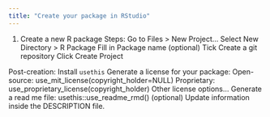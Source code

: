 ```yaml
---
title: "Create your package in RStudio"
---
```


1. Create a new R package
Steps:
Go to Files > New Project…
Select New Directory > R Package
Fill in Package name
(optional) Tick Create a git repository
Click Create Project

Post-creation:
Install `usethis`
Generate a license for your package:
Open-source: use_mit_license(copyright_holder=NULL)
Proprietary: use_proprietary_license(copyright_holder)
Other license options…
Generate a read me file: usethis::use_readme_rmd()
(optional) Update information inside the DESCRIPTION file.
